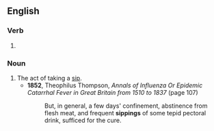 ==English==

===Verb===
{{head|en|present participle}}

# {{present participle of|sip|lang=en|nocat=1}}

===Noun===
{{en-noun}}

# The act of taking a [[sip]].
#* '''1852''', Theophilus Thompson, ''Annals of Influenza Or Epidemic Catarrhal Fever in Great Britain from 1510 to 1837'' (page 107)
#*: But, in general, a few days' confinement, abstinence from flesh meat, and frequent '''sippings''' of some tepid pectoral drink, sufficed for the cure.